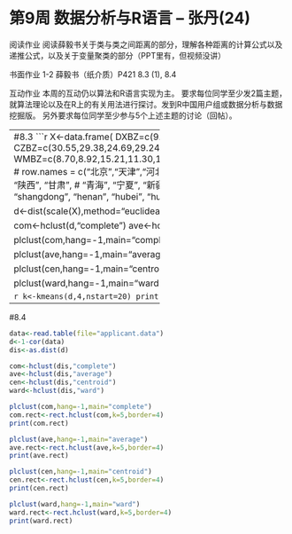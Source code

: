 第9周 数据分析与R语言  -- 张丹(24)
========================================================
阅读作业 
阅读薛毅书关于类与类之间距离的部分，理解各种距离的计算公式以及递推公式，以及关于变量聚类的部分（PPT里有，但视频没讲） 

书面作业 
1-2 薛毅书（纸介质）P421 8.3 (1), 8.4 

互动作业 
本周的互动仍以算法和R语言实现为主。 
要求每位同学至少发2篇主题，就算法理论以及在R上的有关用法进行探讨。发到R中国用户组或数据分析与数据挖掘版。 
另外要求每位同学至少参与5个上述主题的讨论（回帖）。

--------------------------------------
#8.3
```r
X<-data.frame(
DXBZ=c(9.30,4.67,0.96,1.38,1.48,2.60,2.15,2.14,6.53,1.47,1.17,0.88,1.23,0.99,0.98,0.85,1.57,1.14,1.34,0.79,1.24,0.96,0.78,0.81,0.57,1.67,1.10,1.49,1.61,1.85),
CZBZ=c(30.55,29.38,24.69,29.24,25.47,32.32,26.31,28.46,31.59,26.43,23.74,19.97,16.87,18.84,25.18,26.55,23.16,22.57,23.04,19.14,22.53,21.65,14.65,13.85,3.85,24.36,16.85,17.76,20.27,20.66),
WMBZ=c(8.70,8.92,15.21,11.30,15.39,8.81,10.49,10.87,11.04,17.23,17.46,24.43,15.63,16.22,16.87,16.15,15.79,12.10,10.45,10.61,13.97,16.24,24.27,25.44,44.43,17.62,27.93,27.70,22.06,12.75),
# row.names = c("北京","天津","河北", "山西", "内蒙古", "辽宁", "吉林",
#                "黑龙江", "上海", "江苏", "浙江", "安徽", "福建", "江西",    
#                "山东",  "河南", "湖北", "湖南", "广东", "广西", "海南",
#                "四川", "贵州", "云南", "西藏", "陕西", "甘肃",
#                "青海", "宁夏", "新疆")
row.names = c("beijing","tianjin","hebei", "shangxi", "neimenggu", "liaoning", "jilin",
               "heilongjiang", "shanghai", "jiangsu", "zhejiang", "anhui", "fujian", "jianxi",    
               "shangdong",  "henan", "hubei", "hunan", "guangdong", "guangxi", "hainan",
               "sichuang", "guizhou", "yunan", "xizang", "shanxi", "gansu",
               "qinghai", "ningxia", "xinjiang")
)

d<-dist(scale(X),method="euclidean")

com<-hclust(d,"complete")
ave<-hclust(d,"average")
cen<-hclust(d,"centroid")
ward<-hclust(d,"ward")

plclust(com,hang=-1,main="complete")
com.rect<-rect.hclust(com,k=4,border=4)
print(com.rect)

plclust(ave,hang=-1,main="average")
ave.rect<-rect.hclust(ave,k=4,border=4)
print(ave.rect)

plclust(cen,hang=-1,main="centroid")
cen.rect<-rect.hclust(cen,k=4,border=4)
print(cen.rect)

plclust(ward,hang=-1,main="ward")
ward.rect<-rect.hclust(ward,k=4,border=4)
print(ward.rect)
```

```r
k<-kmeans(d,4,nstart=20)
print(k$cluster[which(k$cluster==1)])
print(k$cluster[which(k$cluster==2)])
print(k$cluster[which(k$cluster==3)])
print(k$cluster[which(k$cluster==4)])
```

--------------------------------------
#8.4
```r
data<-read.table(file="applicant.data")
d<-1-cor(data)
dis<-as.dist(d)

com<-hclust(dis,"complete")
ave<-hclust(dis,"average")
cen<-hclust(dis,"centroid")
ward<-hclust(dis,"ward")

plclust(com,hang=-1,main="complete")
com.rect<-rect.hclust(com,k=5,border=4)
print(com.rect)

plclust(ave,hang=-1,main="average")
ave.rect<-rect.hclust(ave,k=5,border=4)
print(ave.rect)

plclust(cen,hang=-1,main="centroid")
cen.rect<-rect.hclust(cen,k=5,border=4)
print(cen.rect)

plclust(ward,hang=-1,main="ward")
ward.rect<-rect.hclust(ward,k=5,border=4)
print(ward.rect)
```


